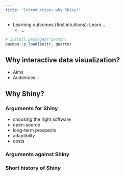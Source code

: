 ```yaml
--- 
title: "Introduction: why Shiny?"
---
```


* Learning outcomes (first intuitions): Learn...
    + ...


```r
# install.packages("pacman)
pacman::p_load(knitr, quarto)
```


## Why interactive data visualization?
- Aims
- Audiences.. 



## Why Shiny?

### Arguments for Shiny
- choosing the right software
- open-source
- long-term prospects
- adaptiblity
- costs


### Arguments against Shiny



### Short history of Shiny
